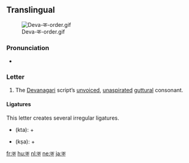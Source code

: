 {{also|क़}}
==Translingual==
[[File:Deva-क-order.gif|thumb]]

===Pronunciation===
* {{IPA|/kə/}}

===Letter===
{{mul-deva|ka}}

# The [[Devanagari]] script’s [[unvoiced]], [[unaspirated]] [[guttural]] consonant.

====Ligatures====
This letter creates several irregular ligatures.
* {{l|hi|क्त|sc=Deva}} (kta): {{Deva|क}} + {{Deva|[[त]]}}
* {{l|hi|क्ष|sc=Deva}} (kṣa): {{Deva|क}} + {{Deva|[[ष]]}}

[[fr:क]]
[[hu:क]]
[[nl:क]]
[[ne:क]]
[[ja:क]]